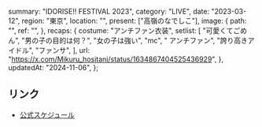   summary: "IDORISE!! FESTIVAL 2023",
  category: "LIVE",
  date: "2023-03-12",
  region: "東京",
  location: "",
  present: ["高嶺のなでしこ"],
  image: {
    path: "",
    ref: "",
  },
  recaps: {
    costume: "アンチファン衣装",
    setlist: [
      "可愛くてごめん",
      "男の子の目的は何？",
      "女の子は強い",
      "mc",
      " アンチファン",
      "誇り高きアイドル",
      "ファンサ",
    ],
    url: "https://x.com/Mikuru_hositani/status/1634867404525436929",
  },
  updatedAt: "2024-11-06",
};

## リンク

- [公式スケジュール](https://takanenonadeshiko.jp/?p=621)
